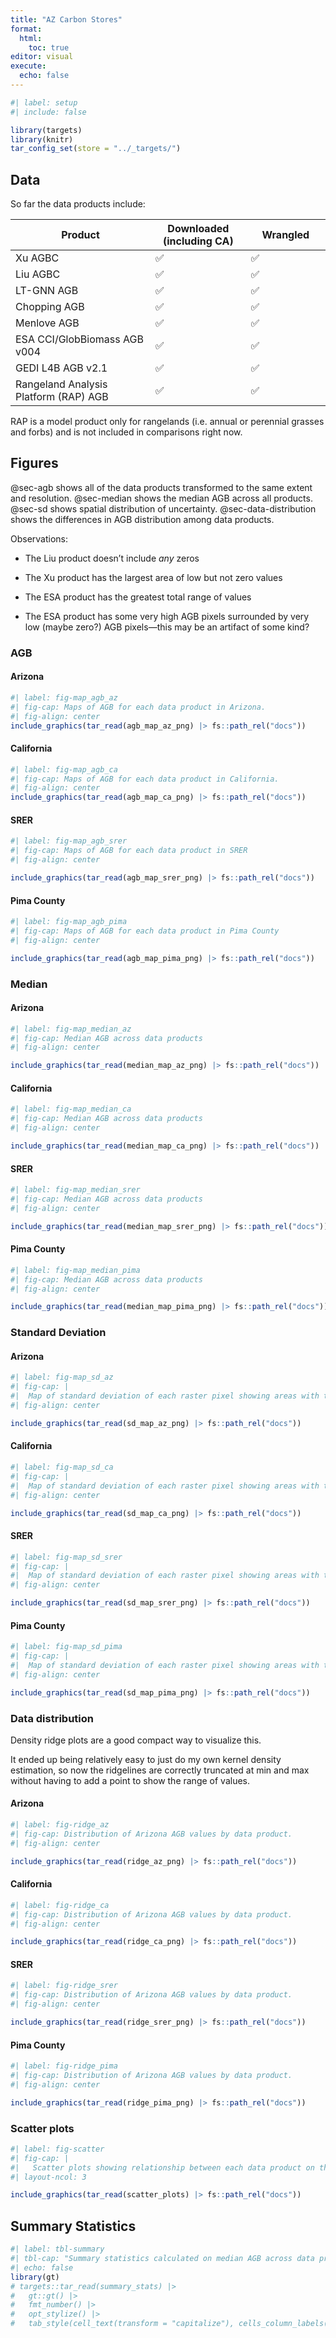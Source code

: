 ```yaml
---
title: "AZ Carbon Stores"
format: 
  html:
    toc: true
editor: visual
execute: 
  echo: false
---
```


```r
#| label: setup
#| include: false

library(targets)
library(knitr)
tar_config_set(store = "../_targets/")
```

## Data

So far the data products include:

| Product                               | Downloaded (including CA) | Wrangled |
|--------------------------------|----------------------|------------------|
| Xu AGBC                               | ✅                        | ✅       |
| Liu AGBC                              | ✅                        | ✅       |
| LT-GNN AGB                            | ✅                        | ✅       |
| Chopping AGB                          | ✅                        | ✅       |
| Menlove AGB                           | ✅                        | ✅       |
| ESA CCI/GlobBiomass AGB v004          | ✅                        | ✅       |
| GEDI L4B AGB v2.1                     | ✅                        | ✅       |
| Rangeland Analysis Platform (RAP) AGB | ✅                        | ✅       |

RAP is a model product only for rangelands (i.e. annual or perennial grasses and forbs) and is not included in comparisons right now.

## Figures

@sec-agb shows all of the data products transformed to the same extent and resolution.
@sec-median shows the median AGB across all products.
@sec-sd shows spatial distribution of uncertainty.
@sec-data-distribution shows the differences in AGB distribution among data products.

Observations:

-   The Liu product doesn't include *any* zeros

-   The Xu product has the largest area of low but not zero values

-   The ESA product has the greatest total range of values

-   The ESA product has some very high AGB pixels surrounded by very low (maybe zero?) AGB pixels—this may be an artifact of some kind?

### AGB {#sec-agb}

#### Arizona

```r
#| label: fig-map_agb_az
#| fig-cap: Maps of AGB for each data product in Arizona.
#| fig-align: center
include_graphics(tar_read(agb_map_az_png) |> fs::path_rel("docs"))
```

#### California

```r
#| label: fig-map_agb_ca
#| fig-cap: Maps of AGB for each data product in California.
#| fig-align: center
include_graphics(tar_read(agb_map_ca_png) |> fs::path_rel("docs"))
```

#### SRER

```r
#| label: fig-map_agb_srer
#| fig-cap: Maps of AGB for each data product in SRER
#| fig-align: center

include_graphics(tar_read(agb_map_srer_png) |> fs::path_rel("docs"))
```

#### Pima County

```r
#| label: fig-map_agb_pima
#| fig-cap: Maps of AGB for each data product in Pima County
#| fig-align: center

include_graphics(tar_read(agb_map_pima_png) |> fs::path_rel("docs"))
```

### Median {#sec-median}

#### Arizona

```r
#| label: fig-map_median_az
#| fig-cap: Median AGB across data products
#| fig-align: center

include_graphics(tar_read(median_map_az_png) |> fs::path_rel("docs")) 
```

#### California

```r
#| label: fig-map_median_ca
#| fig-cap: Median AGB across data products
#| fig-align: center

include_graphics(tar_read(median_map_ca_png) |> fs::path_rel("docs"))
```

#### SRER

```r
#| label: fig-map_median_srer
#| fig-cap: Median AGB across data products
#| fig-align: center

include_graphics(tar_read(median_map_srer_png) |> fs::path_rel("docs"))
```

#### Pima County

```r
#| label: fig-map_median_pima
#| fig-cap: Median AGB across data products
#| fig-align: center

include_graphics(tar_read(median_map_pima_png) |> fs::path_rel("docs"))
```

### Standard Deviation {#sec-sd}

#### Arizona

```r
#| label: fig-map_sd_az
#| fig-cap: |
#|  Map of standard deviation of each raster pixel showing areas with the highest variation among data products in yellow and areas with the least variation in dark purple. Note: the color gradient is on a log scale.
#| fig-align: center

include_graphics(tar_read(sd_map_az_png) |> fs::path_rel("docs"))
```

#### California

```r
#| label: fig-map_sd_ca
#| fig-cap: |
#|  Map of standard deviation of each raster pixel showing areas with the highest variation among data products in yellow and areas with the least variation in dark purple. Note: the color gradient is on a log scale.
#| fig-align: center

include_graphics(tar_read(sd_map_ca_png) |> fs::path_rel("docs"))
```

#### SRER

```r
#| label: fig-map_sd_srer
#| fig-cap: |
#|  Map of standard deviation of each raster pixel showing areas with the highest variation among data products in yellow and areas with the least variation in dark purple. Note: the color gradient is on a log scale.
#| fig-align: center

include_graphics(tar_read(sd_map_srer_png) |> fs::path_rel("docs"))
```

#### Pima County

```r
#| label: fig-map_sd_pima
#| fig-cap: |
#|  Map of standard deviation of each raster pixel showing areas with the highest variation among data products in yellow and areas with the least variation in dark purple. Note: the color gradient is on a log scale.
#| fig-align: center

include_graphics(tar_read(sd_map_pima_png) |> fs::path_rel("docs"))
```

### Data distribution {#sec-data-distribution}

Density ridge plots are a good compact way to visualize this.

::: callout-note
It ended up being relatively easy to just do my own kernel density estimation, so now the ridgelines are correctly truncated at min and max without having to add a point to show the range of values.
:::

#### Arizona

```r
#| label: fig-ridge_az
#| fig-cap: Distribution of Arizona AGB values by data product.
#| fig-align: center

include_graphics(tar_read(ridge_az_png) |> fs::path_rel("docs"))
```

#### California

```r
#| label: fig-ridge_ca
#| fig-cap: Distribution of Arizona AGB values by data product.
#| fig-align: center

include_graphics(tar_read(ridge_ca_png) |> fs::path_rel("docs"))
```

#### SRER

```r
#| label: fig-ridge_srer
#| fig-cap: Distribution of Arizona AGB values by data product.
#| fig-align: center

include_graphics(tar_read(ridge_srer_png) |> fs::path_rel("docs"))
```

#### Pima County

```r
#| label: fig-ridge_pima
#| fig-cap: Distribution of Arizona AGB values by data product.
#| fig-align: center

include_graphics(tar_read(ridge_pima_png) |> fs::path_rel("docs"))
```

### Scatter plots

```r
#| label: fig-scatter
#| fig-cap: |
#|   Scatter plots showing relationship between each data product on the y-axis and the ESA product on the x-axis.  Plots show a random sample of 200,000 pixels from Arizona (out of a total 35,342,827 pixels).
#| layout-ncol: 3

include_graphics(tar_read(scatter_plots) |> fs::path_rel("docs"))
```

<!-- ### Point density plots -->

<!-- A point density plot is great for when a scatter plot contains many over-plotted points. -->

<!-- These plots use the [`ggpointdensity`](https://github.com/LKremer/ggpointdensity) package which extends `ggplot2`. -->

<!-- Color represents density of data under each point. -->

<!-- Because of the abundance of zeros, if the full dataset is plotted without any tansformation of the color scale, there is always a single bright spot in the lower left corner, but I think a log scale makes enough sense to use. -->

<!-- ![](fig/test_KernSmooth_log.png){width="524"} -->

<!-- This is an example of what it could look like, but there are technical barriers to getting it to work: <https://github.com/cct-datascience/SW_Biomass/issues/18>. -->

<!-- For now, maybe the scatter plots are good enough? -->

## Summary Statistics

```r
#| label: tbl-summary
#| tbl-cap: "Summary statistics calculated on median AGB across data products for each geographical subset."
#| echo: false
library(gt)
# targets::tar_read(summary_stats) |> 
#   gt::gt() |> 
#   fmt_number() |> 
#   opt_stylize() |> 
#   tab_style(cell_text(transform = "capitalize"), cells_column_labels())
```
